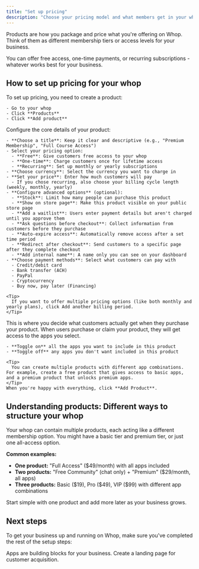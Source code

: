 ```yaml
---
title: "Set up pricing"
description: "Choose your pricing model and what members get in your whop"
---
```


Products are how you package and price what you're offering on Whop. Think of them as different membership tiers or access levels for your business.

You can offer free access, one-time payments, or recurring subscriptions - whatever works best for your business.

## How to set up pricing for your whop

<Steps>
  <Step title="Add a product" titleSize="h3">
    To set up pricing, you need to create a product:

    - Go to your whop
    - Click **Products**
    - Click **Add product**
  </Step>
  <Step title="Set up your product details" titleSize="h3">
    Configure the core details of your product:

    - **Choose a title**: Keep it clear and descriptive (e.g., "Premium Membership", "Full Course Access")
    - Select your pricing option:
      - **Free**: Give customers free access to your whop
      - **One-time**: Charge customers once for lifetime access
      - **Recurring**: Set up monthly or yearly subscriptions
    - **Choose currency**: Select the currency you want to charge in
    - **Set your price**: Enter how much customers will pay
      - If you chose recurring, also choose your billing cycle length (weekly, monthly, yearly)
    - **Configure advanced options** (optional):
      - **Stock**: Limit how many people can purchase this product
      - **Show on store page**: Make this product visible on your public store page
      - **Add a waitlist**: Users enter payment details but aren't charged until you approve them
      - **Ask questions before checkout**: Collect information from customers before they purchase
      - **Auto-expire access**: Automatically remove access after a set time period
      - **Redirect after checkout**: Send customers to a specific page after they complete checkout
      - **Add internal name**: A name only you can see on your dashboard
    - **Choose payment methods**: Select what customers can pay with
      - Credit/debit card
      - Bank transfer (ACH)
      - PayPal
      - Cryptocurrency
      - Buy now, pay later (Financing)

    <Tip>
      If you want to offer multiple pricing options (like both monthly and yearly plans), click Add another billing period.
    </Tip>
  </Step>
  <Step title="Choose which apps customers get with this product" titleSize="h3">
    This is where you decide what customers actually get when they purchase your product. When users purchase or claim your product, they will get access to the apps you select.

    - **Toggle on** all the apps you want to include in this product
    - **Toggle off** any apps you don't want included in this product

    <Tip>
      You can create multiple products with different app combinations. For example, create a free product that gives access to basic apps, and a premium product that unlocks premium apps.
    </Tip>
    When you're happy with everything, click **Add Product**.
  </Step>
</Steps>

## Understanding products: Different ways to structure your whop

Your whop can contain multiple products, each acting like a different membership option. You might have a basic tier and premium tier, or just one all-access option.

**Common examples:**

- **One product:** "Full Access" (\$49/month) with all apps included
- **Two products:** "Free Community" (chat only) \+ "Premium" (\$29/month, all apps)
- **Three products:** Basic (\$19), Pro (\$49), VIP (\$99) with different app combinations

<Tip>
  Start simple with one product and add more later as your business grows.
</Tip>

## Next steps

To get your business up and running on Whop, make sure you've completed the rest of the setup steps:

<CardGroup cols={2}>
  <Card title="Add apps to your whop" icon="block-brick" href="/add-apps">
    Apps are building blocks for your business.
  </Card>
  <Card title="Set up your store page" icon="store" href="/set-up-store-page">
    Create a landing page for customer acquisition.
  </Card>
</CardGroup>